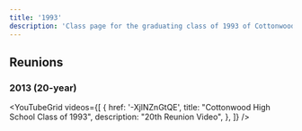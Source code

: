 ```yaml
---
title: '1993'
description: 'Class page for the graduating class of 1993 of Cottonwood High School.'
---
```


## Reunions

### 2013 (20-year)


<YouTubeGrid
	videos={[
		{
			href: '-XjlNZnGtQE',
			title: "Cottonwood High School Class of 1993",
			description: "20th Reunion Video",
		},
	]}
/>

